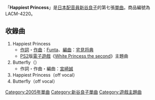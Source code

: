{{Infobox Single 
| Name           = Happiest Princess
| Artist         = [[新谷良子|新谷良子]]
| Album          = 
| A-side         = 
| B-side         = 
| Released       = 2005年10月5日 
| Format         = 
| Recorded       = 
| Genre          = [[J-POP|J-POP]]
| Length         = 14分47秒
| Label          = [[Lantis|Lantis]]
| Writer         = 
| Producer       = 
| Certification  = 
| Chart position = * [[Oricon|Oricon]]每週排名63位（最高）
| Last single    = [[世界でいちばんボクが好き!|世界でいちばんボクが好き!]] <br /> （2005年）
| This single    = '''Happiest Princess''' <br /> （2005年）
| Next single    = [[CANDY☆POP☆SWEET☆HEART|CANDY☆POP☆<br />SWEET☆HEART]] <br /> （2006年）
| Misc           = 
}}
「'''Happiest Princess'''」是[[日本配音員|日本配音員]][[新谷良子|新谷良子]]的第七張[[單曲|單曲]]。商品編號為LACM-4220。

== 收錄曲 ==
#Happiest Princess
#*[[作詞|作詞]]・[[作曲|作曲]]：[[Funta|Funta]]、[[編曲|編曲]]：[[宅見将典|宅見将典]]
#*[[PlayStation_2|PS2]]版[[電子遊戲|電子遊戲]]《[[White_Princess|White Princess the second]]》主題曲 
#Butterfly（{{lang|ja|バタフライ}}）
#*作詞・作曲・編曲：[[宮崎誠|宮崎誠]]
#Happiest Princess（off vocal）
#Butterfly（off vocal）

{{新谷良子}}
{{DEFAULTSORT:Happiest Princess}}
{{Single-stub}}

[[Category:2005年單曲|Category:2005年單曲]]
[[Category:新谷良子單曲|Category:新谷良子單曲]]
[[Category:遊戲主題曲|Category:遊戲主題曲]]
